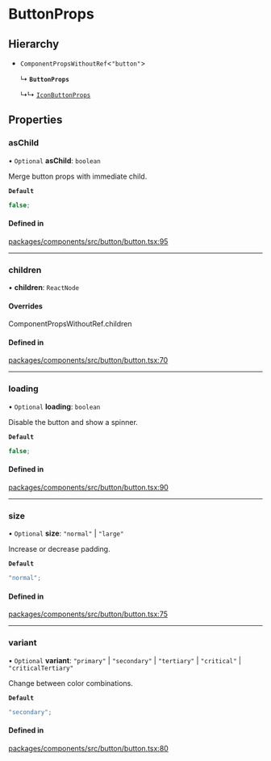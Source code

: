# ButtonProps

## Hierarchy

- `ComponentPropsWithoutRef`\<`"button"`\>

  ↳ **`ButtonProps`**

  ↳↳ [`IconButtonProps`](/components/icon-button/props.md)

## Properties

### asChild

• `Optional` **asChild**: `boolean`

Merge button props with immediate child.

**`Default`**

```ts
false;
```

#### Defined in

[packages/components/src/button/button.tsx:95](https://github.com/vtex/shoreline/blob/bf9009f50/packages/components/src/button/button.tsx#L95)

---

### children

• **children**: `ReactNode`

#### Overrides

ComponentPropsWithoutRef.children

#### Defined in

[packages/components/src/button/button.tsx:70](https://github.com/vtex/shoreline/blob/bf9009f50/packages/components/src/button/button.tsx#L70)

---

### loading

• `Optional` **loading**: `boolean`

Disable the button and show a spinner.

**`Default`**

```ts
false;
```

#### Defined in

[packages/components/src/button/button.tsx:90](https://github.com/vtex/shoreline/blob/bf9009f50/packages/components/src/button/button.tsx#L90)

---

### size

• `Optional` **size**: `"normal"` \| `"large"`

Increase or decrease padding.

**`Default`**

```ts
"normal";
```

#### Defined in

[packages/components/src/button/button.tsx:75](https://github.com/vtex/shoreline/blob/bf9009f50/packages/components/src/button/button.tsx#L75)

---

### variant

• `Optional` **variant**: `"primary"` \| `"secondary"` \| `"tertiary"` \| `"critical"` \| `"criticalTertiary"`

Change between color combinations.

**`Default`**

```ts
"secondary";
```

#### Defined in

[packages/components/src/button/button.tsx:80](https://github.com/vtex/shoreline/blob/bf9009f50/packages/components/src/button/button.tsx#L80)
